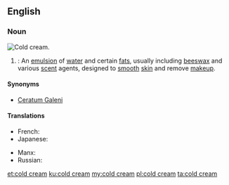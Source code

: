 ==English==

===Noun===
[[File:Cold Cream-2.jpg|thumb|right|Cold cream.]]
{{wikipedia}}
{{en-noun|head=[[cold]] [[cream]]}}
# {{context|pharmacy|lang=en}}: An [[emulsion]] of [[water]] and certain [[fat]]s, usually including [[beeswax]] and various [[scent]] agents, designed to [[smooth]] [[skin]] and remove [[makeup]].

====Synonyms====
* [[Ceratum Galeni]]

====Translations====
{{trans-top|emulsion of water and certain fats}}
* French: {{t|fr|cérat de Galien|m}}
* Japanese: {{t|ja|コールドクリーム|tr=kōrudokurīmu|sc=Jpan}}
{{trans-mid}}
* Manx: {{t|gv|key feayr|m}}
* Russian: {{t|ru|косметическое}}{{t+|ru|молочко|tr=moloćkó|n}}
{{trans-bottom}}

[[et:cold cream]]
[[ku:cold cream]]
[[my:cold cream]]
[[pl:cold cream]]
[[ta:cold cream]]